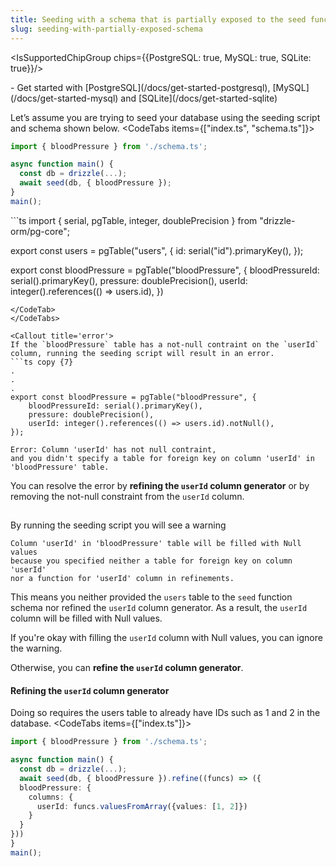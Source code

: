 ```yaml
---
title: Seeding with a schema that is partially exposed to the seed function
slug: seeding-with-partially-exposed-schema
---
```



<IsSupportedChipGroup chips={{PostgreSQL: true, MySQL: true, SQLite: true}}/>

<Prerequisites>
- Get started with [PostgreSQL](/docs/get-started-postgresql), [MySQL](/docs/get-started-mysql) and [SQLite](/docs/get-started-sqlite)
</Prerequisites>

Let’s assume you are trying to seed your database using the seeding script and schema shown below.
<CodeTabs items={["index.ts", "schema.ts"]}>
<CodeTab>
```ts
import { bloodPressure } from './schema.ts';

async function main() {
  const db = drizzle(...);
  await seed(db, { bloodPressure });
}
main();

```
</CodeTab>

<CodeTab>
```ts
import { serial, pgTable, integer, doublePrecision } from "drizzle-orm/pg-core";

export const users = pgTable("users", {
    id: serial("id").primaryKey(),
});

export const bloodPressure = pgTable("bloodPressure", {
	bloodPressureId: serial().primaryKey(),
	pressure: doublePrecision(),
	userId: integer().references(() => users.id),
})
```
</CodeTab>
</CodeTabs>

<Callout title='error'>
If the `bloodPressure` table has a not-null contraint on the `userId` column, running the seeding script will result in an error.
```ts copy {7}
.
.
.
export const bloodPressure = pgTable("bloodPressure", {
	bloodPressureId: serial().primaryKey(),
	pressure: doublePrecision(),
	userId: integer().references(() => users.id).notNull(),
});
```
```
Error: Column 'userId' has not null contraint, 
and you didn't specify a table for foreign key on column 'userId' in 'bloodPressure' table.
```

You can resolve the error by **refining the `userId` column generator** or by removing the not-null constraint from the `userId` column.
</Callout>

##

By running the seeding script you will see a warning
```
Column 'userId' in 'bloodPressure' table will be filled with Null values
because you specified neither a table for foreign key on column 'userId' 
nor a function for 'userId' column in refinements.
```
This means you neither provided the `users` table to the `seed` function schema nor refined the `userId` column generator. 
As a result, the `userId` column will be filled with Null values.

If you're okay with filling the `userId` column with Null values, you can ignore the warning.

Otherwise, you can **refine the `userId` column generator**.

#### Refining the `userId` column generator
Doing so requires the users table to already have IDs such as 1 and 2 in the database.
<CodeTabs items={["index.ts"]}>
<CodeTab>
```ts
import { bloodPressure } from './schema.ts';

async function main() {
  const db = drizzle(...);
  await seed(db, { bloodPressure }).refine((funcs) => ({
  bloodPressure: {
    columns: {
      userId: funcs.valuesFromArray({values: [1, 2]})
    }
  }
}))
}
main();

```
</CodeTab>
</CodeTabs>